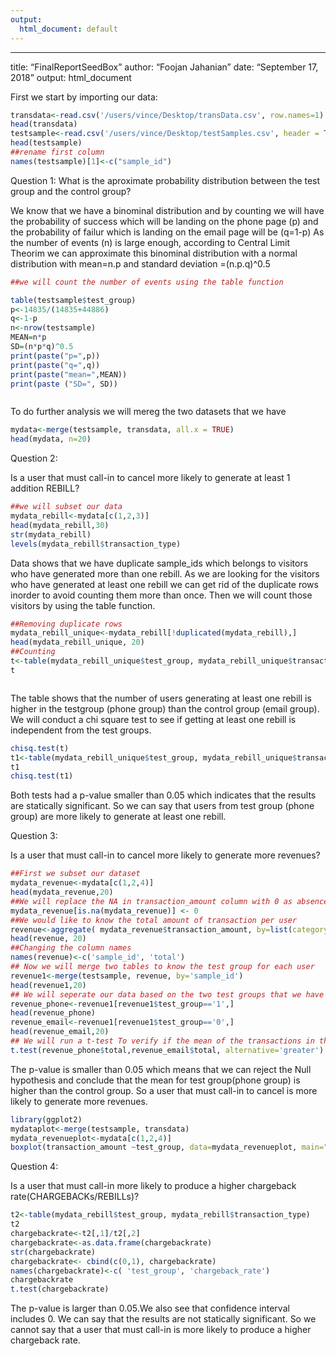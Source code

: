 ---
output:
  html_document: default
---
---
title: "FinalReportSeedBox"
author: "Foojan Jahanian"
date: "September 17, 2018"
output: html_document


First we start by importing our data:


```{r}
transdata<-read.csv('/users/vince/Desktop/transData.csv', row.names=1)
head(transdata)
testsample<-read.csv('/users/vince/Desktop/testSamples.csv', header = T, sep=",")
head(testsample)
##rename first column
names(testsample)[1]<-c("sample_id")
```

Question 1:
What is the aproximate probability distribution between the test group and the control group?
  
We know that we have a binominal distribution and by counting we will have the probability of success which will be landing on the phone page (p) and the probability of failur which is landing on the email page will be (q=1-p)
As the number of events (n) is large enough, according to Central Limit Theorim  we can approximate this binominal distribution with a normal distribution with mean=n.p and standard deviation =(n.p.q)^0.5

```{r}
##we will count the number of events using the table function

table(testsample$test_group)
p<-14835/(14835+44886)
q<-1-p
n<-nrow(testsample)
MEAN=n*p
SD=(n*p*q)^0.5
print(paste("p=",p))
print(paste("q=",q))
print(paste("mean=",MEAN))
print(paste ("SD=", SD))



```
 
 To do further analysis we will mereg the two datasets that we have 

```{r}
mydata<-merge(testsample, transdata, all.x = TRUE)
head(mydata, n=20)

```  

Question 2:
 
Is a user that must call-in to cancel more likely to generate at least 1 addition REBILL? 

```{r}
##we will subset our data
mydata_rebill<-mydata[c(1,2,3)]
head(mydata_rebill,30)
str(mydata_rebill)
levels(mydata_rebill$transaction_type)
```

Data shows that we have duplicate sample_ids which belongs to visitors who have generated more than one rebill. As we are looking for the visitors who have generated at least one rebill we can get rid of the duplicate rows inorder to avoid counting them more than once. Then we will count those visitors by using the table function.
```{r}
##Removing duplicate rows
mydata_rebill_unique<-mydata_rebill[!duplicated(mydata_rebill),]
head(mydata_rebill_unique, 20)
##Counting
t<-table(mydata_rebill_unique$test_group, mydata_rebill_unique$transaction_type, useNA = 'ifany')
t



```

The table shows that the number of users generating at least one rebill is higher in the testgroup (phone group) than the control group (email group). We will conduct a chi square test to see if getting at least one rebill is independent from the test groups.
```{r}

chisq.test(t)
t1<-table(mydata_rebill_unique$test_group, mydata_rebill_unique$transaction_type)
t1
chisq.test(t1)

```

Both tests had a p-value smaller than 0.05 which indicates that the results are statically significant. So we can say that users from test group (phone group) are more likely to generate at least one rebill.


Question 3: 

Is a user that must call-in to cancel more likely to generate more revenues?

```{r}
##First we subset our dataset
mydata_revenue<-mydata[c(1,2,4)]
head(mydata_revenue,20)
##We will replace the NA in transaction_amount column with 0 as absence of transaction can be equal to 0 in value
mydata_revenue[is.na(mydata_revenue)] <- 0
##We would like to know the total amount of transaction per user
revenue<-aggregate( mydata_revenue$transaction_amount, by=list(category=mydata_revenue$sample_id),FUN= sum)
head(revenue, 20)
##Changing the column names
names(revenue)<-c('sample_id', 'total')
## Now we will merge two tables to know the test group for each user
revenue1<-merge(testsample, revenue, by='sample_id')
head(revenue1,20)
## We will seperate our data based on the two test groups that we have 
revenue_phone<-revenue1[revenue1$test_group=='1',]
head(revenue_phone)
revenue_email<-revenue1[revenue1$test_group=='0',]
head(revenue_email,20)
## We will run a t-test To verify if the mean of the transactions in the test group is significantely higher than the control group
t.test(revenue_phone$total,revenue_email$total, alternative='greater')
```

The p-value is smaller than 0.05 which means that we can reject the Null hypothesis and conclude that the mean for test group(phone group) is higher than the control group. So a user that must call-in to cancel is more likely to generate more revenues.

```{r , echo=FALSE}
library(ggplot2)
mydataplot<-merge(testsample, transdata)
mydata_revenueplot<-mydata[c(1,2,4)]
boxplot(transaction_amount ~test_group, data=mydata_revenueplot, main="Revenue generated from two groups", col=c('deeppink1', 'green4'))


```

Question 4:

Is a user that must call-in more likely to produce a higher chargeback rate(CHARGEBACKs/REBILLs)?

```{r}
t2<-table(mydata_rebill$test_group, mydata_rebill$transaction_type)
t2
chargebackrate<-t2[,1]/t2[,2]
chargebackrate<-as.data.frame(chargebackrate)
str(chargebackrate)
chargebackrate<- cbind(c(0,1), chargebackrate)
names(chargebackrate)<-c( 'test_group', 'chargeback_rate')
chargebackrate
t.test(chargebackrate)
```

The p-value is larger than 0.05.We also see that confidence interval includes 0.
We can say that the results are not statically significant. So we cannot say that a user that must call-in is more likely to produce a higher chargeback rate.



